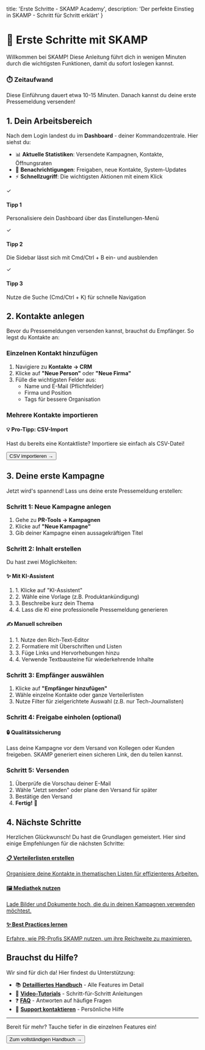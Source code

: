   title: 'Erste Schritte - SKAMP Academy',
  description: 'Der perfekte Einstieg in SKAMP - Schritt für Schritt erklärt'
}

# 🚀 Erste Schritte mit SKAMP

Willkommen bei SKAMP! Diese Anleitung führt dich in wenigen Minuten durch die wichtigsten Funktionen, damit du sofort loslegen kannst.

<div className="not-prose bg-blue-50 border border-blue-200 rounded-lg p-6 my-8">
  <h3 className="text-lg font-semibold text-blue-900 mb-2">⏱️ Zeitaufwand</h3>
  <p className="text-blue-700">
    Diese Einführung dauert etwa 10-15 Minuten. Danach kannst du deine erste Pressemeldung versenden!
  </p>
</div>

## 1. Dein Arbeitsbereich

Nach dem Login landest du im **Dashboard** - deiner Kommandozentrale. Hier siehst du:

- 📊 **Aktuelle Statistiken**: Versendete Kampagnen, Kontakte, Öffnungsraten
- 🔔 **Benachrichtigungen**: Freigaben, neue Kontakte, System-Updates
- ⚡ **Schnellzugriff**: Die wichtigsten Aktionen mit einem Klick

<div className="not-prose grid grid-cols-1 md:grid-cols-3 gap-4 my-8">
  <div className="bg-white border border-gray-200 rounded-lg p-4">
    <div className="h-8 w-8 text-green-500 mb-2">✓</div>
    <h4 className="font-semibold">Tipp 1</h4>
    <p className="text-sm text-gray-600">
      Personalisiere dein Dashboard über das Einstellungen-Menü
    </p>
  </div>
  <div className="bg-white border border-gray-200 rounded-lg p-4">
    <div className="h-8 w-8 text-green-500 mb-2">✓</div>
    <h4 className="font-semibold">Tipp 2</h4>
    <p className="text-sm text-gray-600">
      Die Sidebar lässt sich mit Cmd/Ctrl + B ein- und ausblenden
    </p>
  </div>
  <div className="bg-white border border-gray-200 rounded-lg p-4">
    <div className="h-8 w-8 text-green-500 mb-2">✓</div>
    <h4 className="font-semibold">Tipp 3</h4>
    <p className="text-sm text-gray-600">
      Nutze die Suche (Cmd/Ctrl + K) für schnelle Navigation
    </p>
  </div>
</div>

## 2. Kontakte anlegen

Bevor du Pressemeldungen versenden kannst, brauchst du Empfänger. So legst du Kontakte an:

### Einzelnen Kontakt hinzufügen

1. Navigiere zu **Kontakte → CRM**
2. Klicke auf **"Neue Person"** oder **"Neue Firma"**
3. Fülle die wichtigsten Felder aus:
   - Name und E-Mail (Pflichtfelder)
   - Firma und Position
   - Tags für bessere Organisation

### Mehrere Kontakte importieren

<div className="not-prose bg-green-50 border border-green-200 rounded-lg p-6 my-6">
  <h4 className="text-green-900 font-semibold mb-2">💡 Pro-Tipp: CSV-Import</h4>
  <p className="text-green-700 mb-4">
    Hast du bereits eine Kontaktliste? Importiere sie einfach als CSV-Datei!
  </p>
  <a href="/dashboard/contacts/crm?import=true">
    <button className="inline-flex items-center px-4 py-2 border border-gray-300 text-sm font-medium rounded-md text-gray-700 bg-white hover:bg-gray-50">
      CSV importieren →
    </button>
  </a>
</div>

## 3. Deine erste Kampagne

Jetzt wird's spannend! Lass uns deine erste Pressemeldung erstellen:

### Schritt 1: Neue Kampagne anlegen

1. Gehe zu **PR-Tools → Kampagnen**
2. Klicke auf **"Neue Kampagne"**
3. Gib deiner Kampagne einen aussagekräftigen Titel

### Schritt 2: Inhalt erstellen

Du hast zwei Möglichkeiten:

<div className="not-prose grid grid-cols-1 md:grid-cols-2 gap-6 my-8">
  <div className="bg-gradient-to-br from-purple-50 to-indigo-50 rounded-lg p-6 border border-purple-200">
    <h4 className="text-lg font-semibold text-purple-900 mb-3">✨ Mit KI-Assistent</h4>
    <ol className="space-y-2 text-purple-700">
      <li>1. Klicke auf "KI-Assistent"</li>
      <li>2. Wähle eine Vorlage (z.B. Produktankündigung)</li>
      <li>3. Beschreibe kurz dein Thema</li>
      <li>4. Lass die KI eine professionelle Pressemeldung generieren</li>
    </ol>
  </div>
  <div className="bg-gradient-to-br from-blue-50 to-cyan-50 rounded-lg p-6 border border-blue-200">
    <h4 className="text-lg font-semibold text-blue-900 mb-3">✍️ Manuell schreiben</h4>
    <ol className="space-y-2 text-blue-700">
      <li>1. Nutze den Rich-Text-Editor</li>
      <li>2. Formatiere mit Überschriften und Listen</li>
      <li>3. Füge Links und Hervorhebungen hinzu</li>
      <li>4. Verwende Textbausteine für wiederkehrende Inhalte</li>
    </ol>
  </div>
</div>

### Schritt 3: Empfänger auswählen

1. Klicke auf **"Empfänger hinzufügen"**
2. Wähle einzelne Kontakte oder ganze Verteilerlisten
3. Nutze Filter für zielgerichtete Auswahl (z.B. nur Tech-Journalisten)

### Schritt 4: Freigabe einholen (optional)

<div className="not-prose bg-yellow-50 border border-yellow-200 rounded-lg p-6 my-6">
  <h4 className="text-yellow-900 font-semibold mb-2">🔒 Qualitätssicherung</h4>
  <p className="text-yellow-700">
    Lass deine Kampagne vor dem Versand von Kollegen oder Kunden freigeben. 
    SKAMP generiert einen sicheren Link, den du teilen kannst.
  </p>
</div>

### Schritt 5: Versenden

1. Überprüfe die Vorschau deiner E-Mail
2. Wähle "Jetzt senden" oder plane den Versand für später
3. Bestätige den Versand
4. **Fertig!** 🎉

## 4. Nächste Schritte

Herzlichen Glückwunsch! Du hast die Grundlagen gemeistert. Hier sind einige Empfehlungen für die nächsten Schritte:

<div className="not-prose space-y-4 my-8">
  <a href="/dashboard/academy/documentation/handbuch/verteilerlisten" className="block">
    <div className="bg-white border border-gray-200 rounded-lg p-6 hover:shadow-md transition-shadow">
      <h4 className="font-semibold text-gray-900 mb-2">📋 Verteilerlisten erstellen</h4>
      <p className="text-gray-600">
        Organisiere deine Kontakte in thematischen Listen für effizienteres Arbeiten.
      </p>
    </div>
  </a>
  
  <a href="/dashboard/academy/documentation/handbuch/mediathek" className="block">
    <div className="bg-white border border-gray-200 rounded-lg p-6 hover:shadow-md transition-shadow">
      <h4 className="font-semibold text-gray-900 mb-2">🖼️ Mediathek nutzen</h4>
      <p className="text-gray-600">
        Lade Bilder und Dokumente hoch, die du in deinen Kampagnen verwenden möchtest.
      </p>
    </div>
  </a>
  
  <a href="/dashboard/academy/documentation/best-practices" className="block">
    <div className="bg-white border border-gray-200 rounded-lg p-6 hover:shadow-md transition-shadow">
      <h4 className="font-semibold text-gray-900 mb-2">✨ Best Practices lernen</h4>
      <p className="text-gray-600">
        Erfahre, wie PR-Profis SKAMP nutzen, um ihre Reichweite zu maximieren.
      </p>
    </div>
  </a>
</div>

## Brauchst du Hilfe?

Wir sind für dich da! Hier findest du Unterstützung:

- 📚 **[Detailliertes Handbuch](/dashboard/academy/documentation/handbuch)** - Alle Features im Detail
- 🎥 **[Video-Tutorials](/dashboard/academy/documentation/videos)** - Schritt-für-Schritt Anleitungen
- ❓ **[FAQ](/dashboard/academy/documentation/faq)** - Antworten auf häufige Fragen
- 💬 **[Support kontaktieren](mailto:support@skamp.de)** - Persönliche Hilfe

---

<div className="not-prose text-center my-12">
  <p className="text-lg text-gray-600 mb-4">
    Bereit für mehr? Tauche tiefer in die einzelnen Features ein!
  </p>
  <a href="/dashboard/academy/documentation/handbuch">
    <button className="inline-flex items-center px-6 py-3 border border-transparent text-base font-medium rounded-md shadow-sm text-white bg-blue-600 hover:bg-blue-700">
      Zum vollständigen Handbuch →
    </button>
  </a>
</div>
